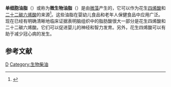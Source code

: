{{article issues
|chemref=2011-04-24T04:54:37+00:00
|
{{Expand|time=2011-04-24T04:54:37+00:00}}
}}
'''单细胞油脂'''（{{lang-en|single cell oil}}）或称为'''微生物油脂'''（{{lang-en|microbial oils}}）是由[[微藻|微藻]]产生的，它可以作为花生[[四烯酸|四烯酸]]和[[二十二碳六烯酸|二十二碳六烯酸]]的来源<ref>{{cite journal | doi = 10.1016/S0065-2164(08)70226-0 | title=Oleaginous Microorganisms: An Assessment of the Potential | journal=Advances in Applied Microbiology | pages=195–243}}</ref>。这些油脂在婴幼儿食品和老年人保健食品中应用广泛。现在已经有明确清晰地临床证据表明脑组织中的脂肪酸很大一部分是花生四烯酸和二十二碳六烯酸。它们可以促进婴儿的神经和智力发育。另外，花生四烯酸可以有助于减少冠心病的发生。

==参考文献==
{{reflist}}

[[Category:三酰甘油|D]]
[[Category:生物柴油|Category:生物柴油]]